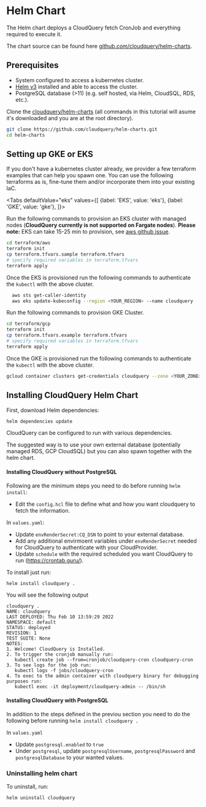 
# Helm Chart

The Helm chart deploys a CloudQuery fetch CronJob and everything required to execute it.

The chart source can be found here [github.com/cloudquery/helm-charts](https://github.com/cloudquery/helm-charts).

## Prerequisites

* System configured to access a kubernetes cluster.
* [Helm v3](https://helm.sh) installed and able to access the cluster.
* PostgreSQL database (>11) (e.g. self hosted, via Helm, CloudSQL, RDS, etc.).

Clone the [cloudquery/helm-charts](https://github.com/cloudquery/helm-charts) (all commands in this tutorial will asume
it's downloaded and you are at the root directory).

```bash
git clone https://github.com/cloudquery/helm-charts.git
cd helm-charts
```

## Setting up GKE or EKS

If you don't have a kubernetes cluster already, we provider a few terraform examples that can help you spawn one.
You can use the following terraforms as is, fine-tune them and/or incorporate them into your existing IaC.

<Tabs
  defaultValue="eks"
  values={[
    {label: 'EKS', value: 'eks'},
    {label: 'GKE', value: 'gke'},
  ]}>
  <TabItem value="eks">

  Run the following commands to provision an EKS cluster with managed nodes (**CloudQuery currently is not supported on Fargate nodes**).
  **Please note:** EKS can take 15-25 min to provision, see [aws github issue](https://github.com/aws/containers-roadmap/issues/1227).

```bash
cd terraform/aws
terraform init
cp terraform.tfvars.sample terraform.tfvars
# specify required variables in terraform.tfvars
terraform apply
```

  Once the EKS is provisioned run the following commands to authenticate the `kubectl` with the above cluster.

  ```bash
    aws sts get-caller-identity
    aws eks update-kubeconfig --region <YOUR_REGION> --name cloudquery
  ```

  </TabItem>

  <TabItem value="gke">

  Run the following commands to provision GKE Cluster.

```bash
cd terraform/gcp
terraform init
cp terraform.tfvars.example terraform.tfvars
# specify required variables in terraform.tfvars
terraform apply
```
  Once the GKE is provisioned run the following commands to authenticate the `kubectl` with the above cluster.

```bash
gcloud container clusters get-credentials cloudquery --zone <YOUR_ZONE>
```
  </TabItem>
</Tabs>


## Installing CloudQuery Helm Chart

First, download Helm dependencies:

```bash
helm dependencies update
```
 
CloudQuery can be configured to run with various dependencies.

The suggested way is to use your own external database (potentially managed RDS, GCP CloudSQL) but you can also spawn together with the helm chart.

#### Installing CloudQuery without PostgreSQL

Following are the minimum steps you need to do before running `helm install`:

* Edit the `config.hcl` file to define what and how you want cloudquery to fetch the information.

In `values.yaml`:
* Update `envRenderSecret:CQ_DSN` to point to your external database.
* Add any additional envirmoent variables under `envRenderSecret` needed for CloudQuery to authenticate with your CloudProvider.
* Update `schedule` with the required scheduled you want CloudQuery to run (https://crontab.guru/).

To install just run:

```bash
helm install cloudquery .
```

You will see the following output

```text
cloudquery . 
NAME: cloudquery
LAST DEPLOYED: Thu Feb 10 13:59:29 2022
NAMESPACE: default
STATUS: deployed
REVISION: 1
TEST SUITE: None
NOTES:
1. Welcome! CloudQuery is Installed.
2. To trigger the cronjob manually run:
   kubectl create job --from=cronjob/cloudquery-cron cloudquery-cron
3. To see logs for the job run:
   kubectl logs -f jobs/cloudquery-cron
4. To exec to the admin container with cloudquery binary for debugging purposes run:
   kubectl exec -it deployment/cloudquery-admin -- /bin/sh
```

#### Installing CloudQuery with PostgreSQL

In addition to the steps defined in the previou section you need to do the following before running `helm install cloudquery .`

In `values.yaml`
* Update `postgresql.enabled` to `true`
* Under `postgresql`, update `postgresqlUsername`,  `postgresqlPassword` and `postgresqlDatabase` to your wanted values.

### Uninstalling helm chart

To uninstall, run:

```bash
helm uninstall cloudquery
```